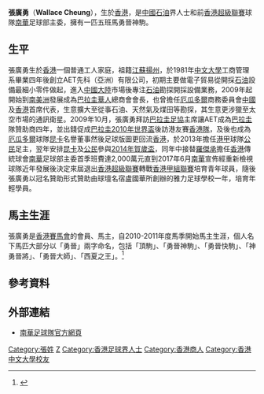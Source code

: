 {{Infobox Person
| name          = 張廣勇 <br> Wallace Cheung
| image         = Wallace Cheung.jpg
| image_size    = 250
| birth_date    = 
| birth_place   = {{HKG-1959}}
| nationality   = {{CNHK}}
| known_for     = 
| education     = 大學
| alma_mater    = [[香港中文大學|香港中文大學]]
| employer      = 
| occupation    = AET先科（亞洲）有限公司董事長
| height        = 
| weight        = 
| title         = 
| parents       = 
| children      = 
}}

'''張廣勇'''（'''Wallace Cheung'''），生於[[香港|香港]]，是[[中國|中國]][[石油|石油]]界人士和前[[香港超級聯賽|香港超級聯賽]]球隊[[南華足球隊|南華]]足球部主委，擁有一匹五班馬勇晉神駒。

==生平==
張廣勇生於[[香港|香港]]一個普通工人家庭，祖籍[[江蘇|江蘇]][[揚州|揚州]]，於1981年[[香港中文大學|中文大學]]工商管理系畢業四年後創立AET先科（亞洲）有限公司，初期主要做電子貿易從開採[[石油|石油]]設備最細小零件做起，進入[[中國大陸|中國大陸]]市場後專注[[石油|石油]]勘探開採設備業務，2009年起開始到[[南美洲|南美洲]]發展成為[[巴拉圭|巴拉圭]][[華人|華人]]總商會會長，也曾擔任[[厄瓜多爾|厄瓜多爾]]商務委員會[[中國|中國]]及[[香港|香港]]首席代表，生意擴大至從事石油、天然氣及煤田等勘探，其生意更涉獵至太空市場的通訊衛星。2009年10月，張廣勇拜訪[[巴拉圭足球協會|巴拉圭足協]]主席讓AET成為[[巴拉圭|巴拉圭]]隊贊助商四年，並出錢促成[[巴拉圭|巴拉圭]][[2010年世界盃|2010年世界盃]]後訪港友賽[[香港足球代表隊|香港隊]]，及後也成為[[厄瓜多爾|厄瓜多爾]]球隊[[昆卡競技俱樂部|昆卡]]名譽董事然後足球版圖更回流[[香港|香港]]，於2013年擔任[[港甲|港甲]]球隊[[公民足球隊|公民]]足主，翌年安排[[昆卡競技俱樂部|昆卡]]及[[公民足球隊|公民]]參與[[2014年賀歲盃足球賽|2014年賀歲盃]]，同年中接替[[羅傑承|羅傑承]]擔任[[香港|香港]]傳統球會[[南華足球隊|南華]]足球部主委首季班費達2,000萬元直到2017年6月[[南華足球隊|南華]]宣佈經重新檢視球隊近年發展後決定來屆退出[[香港超級聯賽|香港超級聯賽]]轉戰[[香港甲組聯賽|香港甲組聯賽]]培育青年球員，隨後張廣勇以冠名贊助形式贊助由球壇名宿盧國華所創辦的雅力足球學校一年，培育年輕學員。

==馬主生涯==
張廣勇是[[香港賽馬會|香港賽馬會]]的會員、馬主，自2010-2011年度馬季開始馬主生涯，個人名下馬匹大部分以「勇晉」兩字命名，包括「頂駒」、「勇晉神駒」、「勇晉快駒」、「神勇晉將」、「勇晉大師」、「西夏之王」。<ref>{{Cite web |url=http://racing.on.cc/racing/new/20150525/rjnewa0005x0.html |title=南華足主擴大戰線 張廣勇勇晉馬場 |access-date=2015-06-03 |archive-date=2016-04-22 |archive-url=https://web.archive.org/web/20160422022441/http://racing.on.cc/racing/new/20150525/rjnewa0005x0.html |dead-url=no }}</ref>

==參考資料==
{{reflist}}

==外部連結==
* [http://scaaft.com/ 南華足球隊官方網頁] {{Wayback|url=http://scaaft.com/ |date=20211104174945 }}

{{DEFAULTSORT:Cheung, Wallace}} 
[[Category:張姓|Category:張姓]]
[[Category:香港馬主|Z]]
[[Category:香港足球界人士|Category:香港足球界人士]]
[[Category:香港商人|Category:香港商人]]
[[Category:香港中文大學校友|Category:香港中文大學校友]]